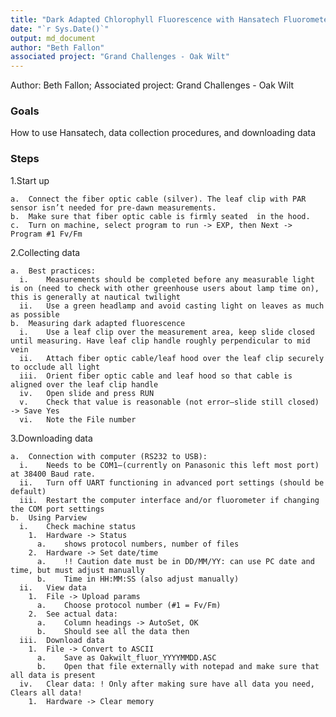```yaml
---
title: "Dark Adapted Chlorophyll Fluorescence with Hansatech Fluorometer"
date: "`r Sys.Date()`"
output: md_document
author: "Beth Fallon"
associated project: "Grand Challenges - Oak Wilt"
---
```


Author: Beth Fallon; Associated project: Grand Challenges - Oak Wilt

### Goals

How to use Hansatech, data collection procedures, and downloading data

### Steps

1.Start up

```
a.	Connect the fiber optic cable (silver). The leaf clip with PAR sensor isn’t needed for pre-dawn measurements.
b.	Make sure that fiber optic cable is firmly seated  in the hood. 
c.	Turn on machine, select program to run -> EXP, then Next -> Program #1 Fv/Fm
```
2.Collecting data
```
a.	Best practices:
  i.	Measurements should be completed before any measurable light is on (need to check with other greenhouse users about lamp time on), this is generally at nautical twilight
  ii.	Use a green headlamp and avoid casting light on leaves as much as possible
b.	Measuring dark adapted fluorescence
  i.	Use a leaf clip over the measurement area, keep slide closed until measuring. Have leaf clip handle roughly perpendicular to mid vein
  ii.	Attach fiber optic cable/leaf hood over the leaf clip securely to occlude all light
  iii.	Orient fiber optic cable and leaf hood so that cable is aligned over the leaf clip handle
  iv.	Open slide and press RUN
  v.	Check that value is reasonable (not error—slide still closed) -> Save Yes
  vi.	Note the File number
```
3.Downloading data
```
a.	Connection with computer (RS232 to USB): 
  i.	Needs to be COM1—(currently on Panasonic this left most port) at 38400 Baud rate. 
  ii.	Turn off UART functioning in advanced port settings (should be default)
  iii.	Restart the computer interface and/or fluorometer if changing the COM port settings
b.	Using Parview
  i.	Check machine status
    1.	Hardware -> Status
      a.	shows protocol numbers, number of files
    2.	Hardware -> Set date/time
      a.	!! Caution date must be in DD/MM/YY: can use PC date and time, but must adjust manually
      b.	Time in HH:MM:SS (also adjust manually)
  ii.	View data
    1.	File -> Upload params
      a.	Choose protocol number (#1 = Fv/Fm)
    2.	See actual data:
      a.	Column headings -> AutoSet, OK
      b.	Should see all the data then
  iii.	Download data
    1.	File -> Convert to ASCII
      a.	Save as Oakwilt_fluor_YYYYMMDD.ASC
      b.	Open that file externally with notepad and make sure that all data is present
  iv.	Clear data: ! Only after making sure have all data you need, Clears all data!
    1.	Hardware -> Clear memory
```
